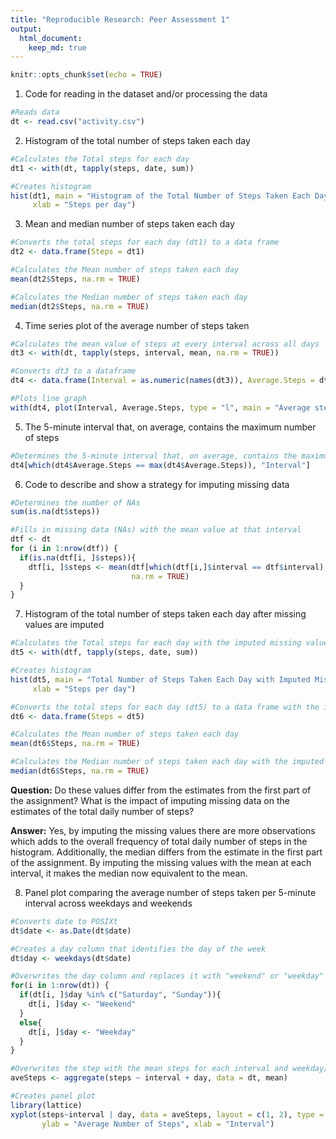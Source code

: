 ```yaml
---
title: "Reproducible Research: Peer Assessment 1"
output: 
  html_document:
    keep_md: true
---
```


```r
knitr::opts_chunk$set(echo = TRUE)
```

1. Code for reading in the dataset and/or processing the data

```r
#Reads data
dt <- read.csv("activity.csv")
```

2. Histogram of the total number of steps taken each day

```r
#Calculates the Total steps for each day
dt1 <- with(dt, tapply(steps, date, sum))

#Creates histogram
hist(dt1, main = "Histogram of the Total Number of Steps Taken Each Day",
     xlab = "Steps per day")
```

3. Mean and median number of steps taken each day

```r
#Converts the total steps for each day (dt1) to a data frame 
dt2 <- data.frame(Steps = dt1)

#Calculates the Mean number of steps taken each day
mean(dt2$Steps, na.rm = TRUE)
```

```r
#Calculates the Median number of steps taken each day
median(dt2$Steps, na.rm = TRUE)
```

4. Time series plot of the average number of steps taken

```r
#Calculates the mean value of steps at every interval across all days
dt3 <- with(dt, tapply(steps, interval, mean, na.rm = TRUE))

#Converts dt3 to a dataframe
dt4 <- data.frame(Interval = as.numeric(names(dt3)), Average.Steps = dt3)

#Plots line graph
with(dt4, plot(Interval, Average.Steps, type = "l", main = "Average steps taken at each Interval"))

```

5. The 5-minute interval that, on average, contains the maximum number of steps

```r
#Determines the 5-minute interval that, on average, contains the maximum number of steps
dt4[which(dt4$Average.Steps == max(dt4$Average.Steps)), "Interval"]
```

6. Code to describe and show a strategy for imputing missing data

```r
#Determines the number of NAs
sum(is.na(dt$steps))
```

```r
#Fills in missing data (NAs) with the mean value at that interval
dtf <- dt
for (i in 1:nrow(dtf)) {
  if(is.na(dtf[i, ]$steps)){
    dtf[i, ]$steps <- mean(dtf[which(dtf[i,]$interval == dtf$interval),]$steps,
                           na.rm = TRUE)
  }
}

```

7. Histogram of the total number of steps taken each day after missing values are imputed

```r
#Calculates the Total steps for each day with the imputed missing values
dt5 <- with(dtf, tapply(steps, date, sum))

#Creates histogram
hist(dt5, main = "Total Number of Steps Taken Each Day with Imputed Missing Values",
     xlab = "Steps per day")
```

```r
#Converts the total steps for each day (dt5) to a data frame with the imputed missing values
dt6 <- data.frame(Steps = dt5)

#Calculates the Mean number of steps taken each day
mean(dt6$Steps, na.rm = TRUE)
```

```r
#Calculates the Median number of steps taken each day with the imputed missing values
median(dt6$Steps, na.rm = TRUE)
```
**Question:** Do these values differ from the estimates from the first part of the assignment? What is the impact of imputing missing data on the estimates of the total daily number of steps?

**Answer:** Yes, by imputing the missing values there are more observations which adds to the overall frequency of total daily number of steps in the histogram. Additionally, the median differs from the estimate in the first part of the assignment. By imputing the missing values with the mean at each interval, it makes the median now equivalent to the mean.


8. Panel plot comparing the average number of steps taken per 5-minute interval across weekdays and weekends

```r
#Converts date to POSIXt
dt$date <- as.Date(dt$date)

#Creates a day column that identifies the day of the week
dt$day <- weekdays(dt$date)

#Overwrites the day column and replaces it with "weekend" or "weekday"
for(i in 1:nrow(dt)) {
  if(dt[i, ]$day %in% c("Saturday", "Sunday")){
    dt[i, ]$day <- "Weekend"
  }
  else{
    dt[i, ]$day <- "Weekday"
  }
}

#Overwrites the step with the mean steps for each interval and weekday/weekend
aveSteps <- aggregate(steps ~ interval + day, data = dt, mean)

#Creates panel plot
library(lattice)
xyplot(steps~interval | day, data = aveSteps, layout = c(1, 2), type = "l", 
       ylab = "Average Number of Steps", xlab = "Interval")

```

